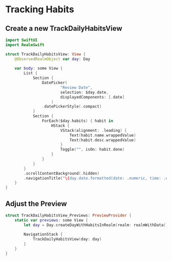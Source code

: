 
# Tracking Habits

## Create a new TrackDailyHabitsView

```swift title='/UI/TrackDailyHabitsView.swift'
import SwiftUI
import RealmSwift

struct TrackDailyHabitsView: View {
    @ObservedRealmObject var day: Day
    
    var body: some View {
        List {
            Section {
                DatePicker(
                        "Review Date",
                        selection: $day.date,
                        displayedComponents: [.date]
                    )
                .datePickerStyle(.compact)
            }
            Section {
                ForEach($day.habits) { habit in
                    HStack {
                        VStack(alignment: .leading) {
                            Text(habit.name.wrappedValue)
                            Text(habit.desc.wrappedValue)
                        }
                        Toggle("", isOn: habit.done)
                    }
                }
            }
        }
        .scrollContentBackground(.hidden)
        .navigationTitle("\(day.date.formatted(date: .numeric, time: .omitted))")
    }
}
```

## Adjust the Preview

```swift title='/UI/TrackDailyHabitsView.swift'
struct TrackDailyHabitsView_Previews: PreviewProvider {
    static var previews: some View {
        let day = Day.createDayWithHabitsInRealm(realm: realmWithData())
        
        NavigationStack {
            TrackDailyHabitsView(day: day)
        }
    }
}
```